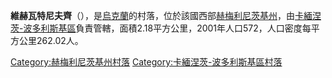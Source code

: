 {{coord|48|40|45|N|26|50|12|E|scale:100000|display=title}}

'''維赫瓦特尼夫齊'''（{{lang-uk|Вихватнівці}}），是[[烏克蘭|烏克蘭]]的村落，位於該國西部[[赫梅利尼茨基州|赫梅利尼茨基州]]，由[[卡緬涅茨-波多利斯基區|卡緬涅茨-波多利斯基區]]負責管轄，面積2.18平方公里，2001年人口572，人口密度每平方公里262.02人。



{{DEFAULTSORT:Вихватнівці}}
[[Category:赫梅利尼茨基州村落|Category:赫梅利尼茨基州村落]]
[[Category:卡緬涅茨-波多利斯基區村落|Category:卡緬涅茨-波多利斯基區村落]]


{{Khmelnytskyi-geo-stub}}
